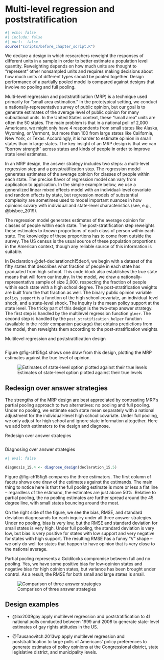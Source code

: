 # Multi-level regression and poststratification {.unnumbered}

```r
#| echo: false
#| include: false
#| purl:  false
source("scripts/before_chapter_script.R")
```

:::: {.ddbox}
We declare a design in which researchers reweight the responses of different units in a sample in order to better estimate a population level quantity. Reweighting depends on how much units are thought to "represent" other nonsampled units and requires making decisions about how much units of different types should be pooled together. Design performance of a partially pooled model is compared against designs that involve no pooling and full pooling. 
::::

Multi-level regression and poststratification (MRP) is a technique used primarily for "small area estimation." In the prototypical setting, we conduct a nationally-representative survey of public opinion, but our goal is to generate estimates of the average level of public opinion for many subnational units. In the United States context, these "small area" units are often the 50 states. The main problem is that in a national poll of 2,000 Americans, we might only have 4 respondents from small states like Alaska, Wyoming, or Vermont, but more than 100 from large states like California, New York, or Texas. Accordingly, it is harder to estimate opinion in small states than in large states. The key insight of an MRP design is that we can "borrow strength" across states and kinds of people in order to improve state level estimates.

In an MRP design, the answer strategy includes two steps: a multi-level regression step and a poststratification step. The regression model generates estimates of the average opinion for classes of people within each state. The precise flavor of regression model can vary from application to application. In the simple example below, we use a generalized linear mixed effects model with an individual-level covariate and random effects by state, but regression models of substantial complexity are sometimes used to model important nuances in how opinions covary with individual and state-level characteristics (see, e.g., @bisbee_2019). 

The regression model generates estimates of the average opinion for classes of people within each state. The post-stratification step reweights these estimates to *known* proportions of each class of person within each state. The knowledge of these proportions has to come from outside the survey. The US census is the usual source of these population proportions in the American context, though any reliable source of this information is suitable.

In Declaration @def-declarationch15dec4, we begin with a dataset of the fifty states that describes what fraction of people in each state has graduated from high school. This code block also establishes the true state means that will form our inquiry. In the model, we draw a nationally-representative sample of size 2,000, respecting the fraction of people within each state with a high school degree. The post-stratification weights are built from the that fraction as well. The binary public opinion variable `policy_support` is a function of the high school covariate, an individual-level shock, and a state-level shock. The inquiry is the mean policy support at the state level. The tricky part of this design is the two-step answer strategy. The first step is handled by the multilevel regression function `glmer`. The second step is handled by the `post_stratification_helper` function (available in the `rdddr` companion package) that obtains predictions from the model, then reweights them according to the post-stratification weights.

:::{.definition #declarationch15dec4} 

Multilevel regression and poststratification design
  
```r
```
  
:::

Figure @fig-ch15fig4 shows one draw from this design, plotting the MRP estimates against the true level of opinion. 

![Estimates of state-level option plotted against their true levels](/figures/figure-15-4){#fig-ch15fig4}

## Redesign over answer strategies

The strengths of the MRP design are best appreciated by contrasting MRP's partial pooling approach to two alternatives: no pooling and full pooling. Under no pooling, we estimate each state mean separately with a national adjustment for the individual-level high school covariate. Under full pooling, we only adjust for high school and ignore state information altogether. Here we add both estimators to the design and diagnose.

:::{.definition #declarationch15dec5} 

Redesign over answer strategies

```r
```

:::

:::{.lemma #diagnosisch15diag4}

Diagnosing over answer strategies

```r
#| eval: false

diagnosis_15.4 <- diagnose_design(declaration_15.5)
```

Figure @fig-ch15fig5 compares the three estimators. The first column of facets shows one draw of the estimates against the estimands. The main thing to notice here is that the full pooling estimate is more or less a flat line -- regardless of the estimand, the estimates are just above 50%. Relative to partial pooling, the no pooling estimates are further spread around the 45 degree line, with small states bouncing around the most. 

On the right side of the figure, we see the bias, RMSE, and standard deviation diagnosands for each inquiry under all three answer strategies. Under no pooling, bias is very low, but the RMSE and standard deviation for small states is very high. Under full pooling, the standard deviation is very low, but bias is very positive for states with low support and very negative for states with high support. The resulting RMSE has a funny "V" shape -- we only do well for states that happen to have opinion that is very close to the national average.

Partial pooling represents a Goldilocks compromise between full and no pooling.  Yes, we have some positive bias for low-opinion states and negative bias for high opinion states, but variance has been brought under control. As a result, the RMSE for both small and large states is small.

![Comparison of three answer strategies](/figures/figure-15-5){#fig-ch15fig5}

:::

## Design examples

- @lax2009gay apply multilevel regression and poststratification to 41 national polls conducted between 1999 and 2008 to generate state-level estimates of gay rights attitudes in the US. 

- @Tausanovitch:2013wp apply multilevel regression and poststratification to large polls of Americans' policy preferences to generate estimates of policy opinions at the Congressional district, state legislative district, and municipality levels.

